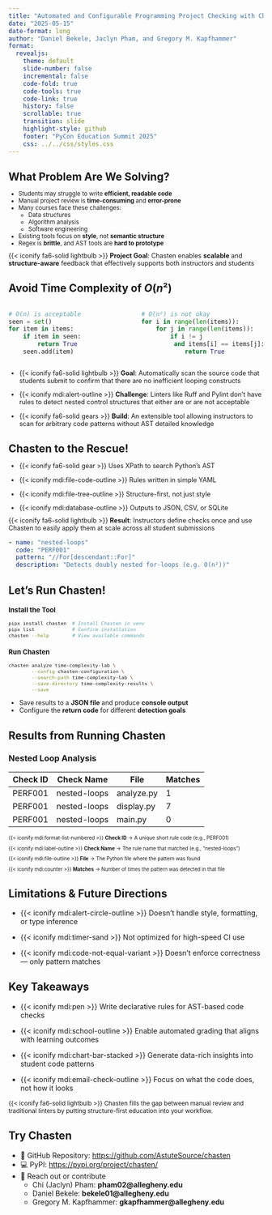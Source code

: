 ```yaml
---
title: "Automated and Configurable Programming Project Checking with Chasten" 
date: "2025-05-15"
date-format: long
author: "Daniel Bekele, Jaclyn Pham, and Gregory M. Kapfhammer"
format: 
  revealjs:
    theme: default
    slide-number: false
    incremental: false 
    code-fold: true
    code-tools: true
    code-link: true
    history: false
    scrollable: true
    transition: slide
    highlight-style: github
    footer: "PyCon Education Summit 2025"
    css: ../../css/styles.css
---
```


## What Problem Are We Solving?

::: {.incremental style="font-size: 0.825em; margin-top: -0.25em;"}

- Students may struggle to write **efficient, readable code**
- Manual project review is **time-consuming** and **error-prone**
- Many courses face these challenges:
  - Data structures
  - Algorithm analysis
  - Software engineering
- Existing tools focus on **style**, not **semantic structure**
- Regex is **brittle**, and AST tools are **hard to prototype**

:::

::: {.fragment .fade style="margin-top: -0.25em; font-size: 0.9em;"}

{{< iconify fa6-solid lightbulb >}} **Project Goal**: Chasten enables
**scalable** and **structure-aware** feedback that effectively supports both
instructors and students

:::

## Avoid Time Complexity of $O(n²)$

::: {.columns}
::: {.column width="50%"}

```python
# O(n) is acceptable
seen = set()
for item in items:
    if item in seen:
        return True
    seen.add(item)
```
:::

::: {.column width="50%"}

```python
# O(n²) is not okay
for i in range(len(items)):
    for j in range(len(items)):
        if i != j 
         and items[i] == items[j]:
            return True
```
:::

:::

::: {.incremental .fade style="font-size: 0.9em; margin-top: 0.25em;"}

- {{< iconify fa6-solid lightbulb >}} **Goal**: Automatically scan the source
code that students submit to confirm that there are no inefficient looping
constructs

- {{< iconify mdi:alert-outline >}} **Challenge**: Linters like Ruff and Pylint
don't have rules to detect nested control structures that either are or are not
acceptable

- {{< iconify fa6-solid gears >}} **Build**: An extensible tool allowing
instructors to scan for arbitrary code patterns without AST detailed knowledge

:::

## Chasten to the Rescue!

::: {.incremental style="font-size: 0.9em; margin-top: -0.25em;"}

- {{< iconify fa6-solid gear >}} Uses XPath to search Python's AST

- {{< iconify mdi:file-code-outline >}} Rules written in simple YAML

- {{< iconify mdi:file-tree-outline >}} Structure-first, not just style

- {{< iconify mdi:database-outline >}} Outputs to JSON, CSV, or SQLite

:::

::: {.fragment .fade style="font-size: 0.9em; margin-top: -0.25em; margin-bottom: 0.45em;"}

{{< iconify fa6-solid lightbulb >}} **Result**: Instructors define checks once
and use Chasten to easily apply them at scale across all student submissions

:::

:::fragment

```yaml
- name: "nested-loops"
  code: "PERF001"
  pattern: "//For[descendant::For]"
  description: "Detects doubly nested for-loops (e.g. O(n²))"

```
:::

## Let's Run Chasten!

::: {.fragment .fade style="font-size: 0.8em;"}

### Install the Tool

```bash
pipx install chasten  # Install Chasten in venv
pipx list             # Confirm installation
chasten --help        # View available commands
```

:::

::: {.fragment .fade style="font-size: 0.8em; margin-top: 0.5em;"}

### Run Chasten

```bash
chasten analyze time-complexity-lab \
        --config chasten-configuration \
        --search-path time-complexity-lab \
        --save-directory time-complexity-results \
        --save
```

:::

::: {.fragment .fade style="font-size: 0.9em; margin-top: 0.15em; margin-bottom: 0.45em;"}

- Save results to a **JSON file** and produce **console output**
- Configure the **return code** for different **detection goals**

:::

## Results from Running Chasten

::: {.fragment .fade style="font-size: 1em;"}
### Nested Loop Analysis
| Check ID | Check Name     | File           | Matches |
|----------|----------------|----------------|---------|
| PERF001  | nested-loops   | analyze.py     | 1       |
| PERF001  | nested-loops   | display.py     | 7       |
| PERF001  | nested-loops   | main.py        | 0       |
:::

::: {.fragment .fade-down style="font-size: 0.7em; margin-top: 1em;"}
{{< iconify mdi:format-list-numbered >}} **Check ID** → A unique short rule code (e.g., PERF001)
:::

::: {.fragment .fade-down style="font-size: 0.7em;"}
{{< iconify mdi:label-outline >}} **Check Name** → The rule name that matched (e.g., "nested-loops")
:::

::: {.fragment .fade-down style="font-size: 0.7em;"}
{{< iconify mdi:file-outline >}} **File** → The Python file where the pattern was found
:::

::: {.fragment .fade-down style="font-size: 0.7em;"}
{{< iconify mdi:counter >}} **Matches** → Number of times the pattern was detected in that file
:::

## Limitations & Future Directions
::: {.incremental}

- {{< iconify mdi:alert-circle-outline >}} Doesn't handle style, formatting, or type inference

- {{< iconify mdi:timer-sand >}} Not optimized for high-speed CI use

- {{< iconify mdi:code-not-equal-variant >}} Doesn't enforce correctness — only pattern matches

:::

## Key Takeaways
::: {.incremental}

- {{< iconify mdi:pen >}} Write declarative rules for AST-based code checks

- {{< iconify mdi:school-outline >}} Enable automated grading that aligns with learning outcomes

- {{< iconify mdi:chart-bar-stacked >}} Generate data-rich insights into student code patterns

- {{< iconify mdi:email-check-outline >}} Focus on what the code does, not how it looks

:::

::: {.fragment .fade .boxed-content style="font-size: 0.85em;"}
{{< iconify fa6-solid lightbulb >}} Chasten fills the gap between manual review and traditional linters by putting structure-first education into your workflow.
:::

## Try Chasten
- 🔗 GitHub Repository: [https://github.com/AstuteSource/chasten](https://github.com/AstuteSource/chasten)
- 💻 PyPI: [https://pypi.org/project/chasten/](https://pypi.org/project/chasten/)
- 🤝 Reach out or contribute 
  - Chi (Jaclyn) Pham: **pham02@allegheny.edu** 
  - Daniel Bekele: **bekele01@allegheny.edu** 
  - Gregory M. Kapfhammer: **gkapfhammer@allegheny.edu**


